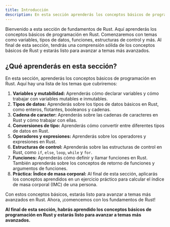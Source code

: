 ```yaml
---
title: Introducción
description: En esta sección aprenderás los conceptos básicos de programación en Rust. Comenzaremos con la sintaxis básica y luego avanzaremos a conceptos más avanzados.
---
```


Bienvenido a esta sección de fundamentos de Rust. Aquí aprenderás los conceptos básicos de programación en Rust. Comenzaremos con temas como variables, tipos de datos, funciones, estructuras de control y más. Al final de esta sección, tendrás una comprensión sólida de los conceptos básicos de Rust y estarás listo para avanzar a temas más avanzados.

## ¿Qué aprenderás en esta sección?

En esta sección, aprenderás los conceptos básicos de programación en Rust. Aquí hay una lista de los temas que cubriremos:

1. **Variables y mutabilidad:** Aprenderás cómo declarar variables y cómo trabajar con variables mutables e inmutables.
2. **Tipos de datos:** Aprenderás sobre los tipos de datos básicos en Rust, como enteros, flotantes, booleanos y cadenas.
3. **Cadena de caracter:** Aprenderás sobre las cadenas de caracteres en Rust y cómo trabajar con ellas.
4. **Conversiones de tipo:** Aprenderás cómo convertir entre diferentes tipos de datos en Rust.
5. **Operadores y expresiones:** Aprenderás sobre los operadores y expresiones en Rust. 
6. **Estructuras de control:** Aprenderás sobre las estructuras de control en Rust, como `if`, `else`, `loop`, `while` y `for`.
7. **Funciones:** Aprenderás cómo definir y llamar funciones en Rust. También aprenderás sobre los conceptos de retorno de funciones y argumentos de funciones.
8. **Práctica: Índice de masa corporal:** Al final de esta sección, aplicarás los conceptos aprendidos en un ejercicio práctico para calcular el índice de masa corporal (IMC) de una persona.

Con estos conceptos básicos, estarás listo para avanzar a temas más avanzados en Rust. Ahora, ¡comencemos con los fundamentos de Rust!

**Al final de esta sección, habrás aprendido los conceptos básicos de programación en Rust y estarás listo para avanzar a temas más avanzados.** 








